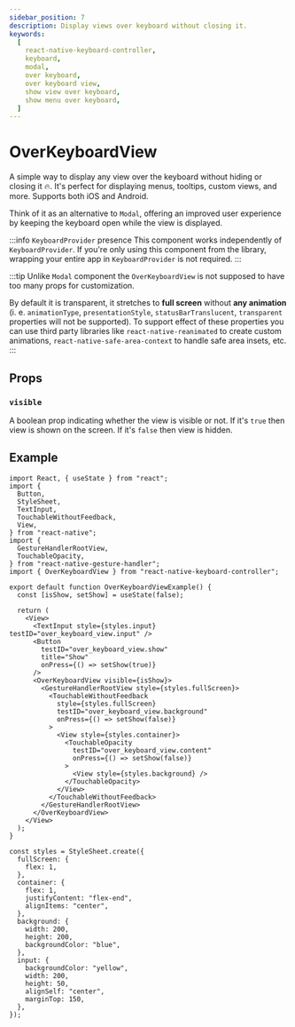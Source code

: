 ```yaml
---
sidebar_position: 7
description: Display views over keyboard without closing it.
keywords:
  [
    react-native-keyboard-controller,
    keyboard,
    modal,
    over keyboard,
    over keyboard view,
    show view over keyboard,
    show menu over keyboard,
  ]
---
```


# OverKeyboardView


<div style={{ display: "flex", justifyContent: "center", marginBottom: 20 }}>
  <Lottie
    className="lottie"
    animationData={lottie}
    style={{ width: 400, height: 400 }}
    loop
  />
</div>

A simple way to display any view over the keyboard without hiding or closing it 🔥. It's perfect for displaying menus, tooltips, custom views, and more. Supports both iOS and Android.

Think of it as an alternative to `Modal`, offering an improved user experience by keeping the keyboard open while the view is displayed.

:::info `KeyboardProvider` presence
This component works independently of `KeyboardProvider`. If you're only using this component from the library, wrapping your entire app in `KeyboardProvider` is not required.
:::

:::tip
Unlike `Modal` component the `OverKeyboardView` is not supposed to have too many props for customization.

By default it is transparent, it stretches to **full screen** without **any animation** (i. e. `animationType`, `presentationStyle`, `statusBarTranslucent`, `transparent` properties will not be supported). To support effect of these properties you can use third party libraries like `react-native-reanimated` to create custom animations, `react-native-safe-area-context` to handle safe area insets, etc.
:::

## Props

### `visible`

A boolean prop indicating whether the view is visible or not. If it's `true` then view is shown on the screen. If it's `false` then view is hidden.

## Example

```tsx
import React, { useState } from "react";
import {
  Button,
  StyleSheet,
  TextInput,
  TouchableWithoutFeedback,
  View,
} from "react-native";
import {
  GestureHandlerRootView,
  TouchableOpacity,
} from "react-native-gesture-handler";
import { OverKeyboardView } from "react-native-keyboard-controller";

export default function OverKeyboardViewExample() {
  const [isShow, setShow] = useState(false);

  return (
    <View>
      <TextInput style={styles.input} testID="over_keyboard_view.input" />
      <Button
        testID="over_keyboard_view.show"
        title="Show"
        onPress={() => setShow(true)}
      />
      <OverKeyboardView visible={isShow}>
        <GestureHandlerRootView style={styles.fullScreen}>
          <TouchableWithoutFeedback
            style={styles.fullScreen}
            testID="over_keyboard_view.background"
            onPress={() => setShow(false)}
          >
            <View style={styles.container}>
              <TouchableOpacity
                testID="over_keyboard_view.content"
                onPress={() => setShow(false)}
              >
                <View style={styles.background} />
              </TouchableOpacity>
            </View>
          </TouchableWithoutFeedback>
        </GestureHandlerRootView>
      </OverKeyboardView>
    </View>
  );
}

const styles = StyleSheet.create({
  fullScreen: {
    flex: 1,
  },
  container: {
    flex: 1,
    justifyContent: "flex-end",
    alignItems: "center",
  },
  background: {
    width: 200,
    height: 200,
    backgroundColor: "blue",
  },
  input: {
    backgroundColor: "yellow",
    width: 200,
    height: 50,
    alignSelf: "center",
    marginTop: 150,
  },
});
```
